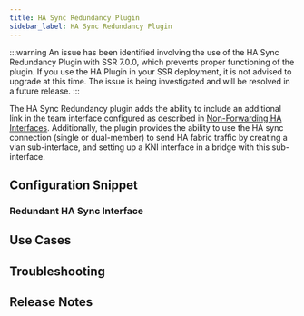 ```yaml
---
title: HA Sync Redundancy Plugin
sidebar_label: HA Sync Redundancy Plugin
---
```


:::warning
An issue has been identified involving the use of the HA Sync Redundancy Plugin with SSR 7.0.0, which prevents proper functioning of the plugin. If you use the HA Plugin in your SSR deployment, it is not advised to upgrade at this time. The issue is being investigated and will be resolved in a future release.
:::



The HA Sync Redundancy plugin adds the ability to include an additional link in the team interface configured as described in [Non-Forwarding HA Interfaces](config_non_forwarding_ha_interfaces.md). Additionally, the plugin provides the ability to use the HA sync connection (single or dual-member) to send HA fabric traffic by creating a vlan sub-interface, and setting up a KNI interface in a bridge with this sub-interface.

## Configuration Snippet

### Redundant HA Sync Interface
<RedundantHASync/> 

## Use Cases
<HASyncUseCases/>

## Troubleshooting
<HASyncTroubleshoot/>

## Release Notes
<HASyncReleaseNotes/>
